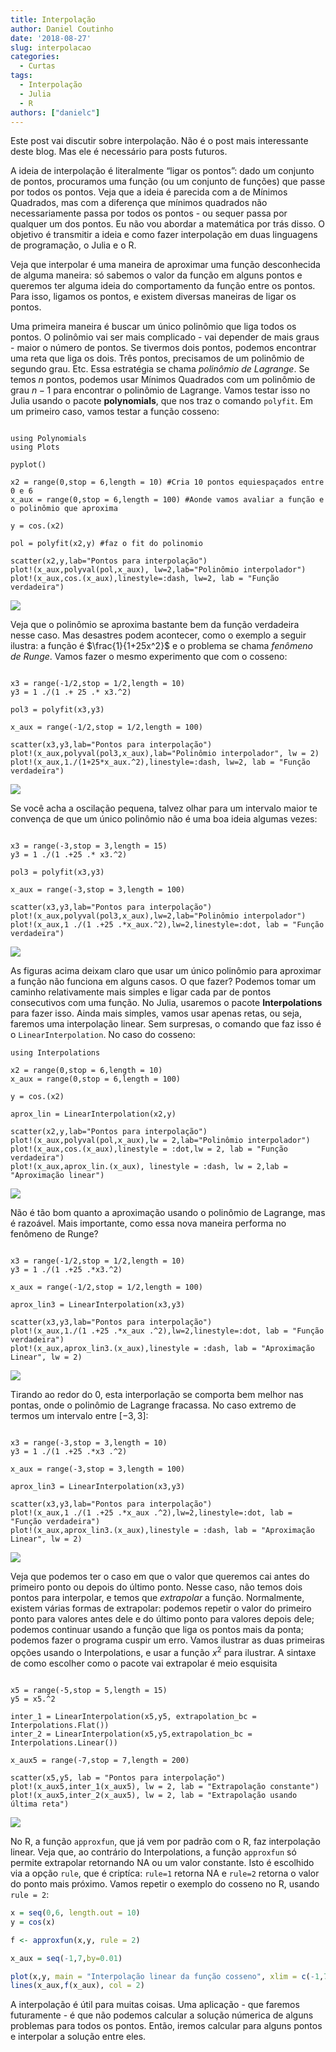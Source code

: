 ```yaml
---
title: Interpolação
author: Daniel Coutinho
date: '2018-08-27'
slug: interpolacao
categories:
  - Curtas
tags:
  - Interpolação
  - Julia
  - R
authors: ["danielc"]
---
```


Este post vai discutir sobre interpolação. Não é o post mais interessante deste blog. Mas ele é necessário para posts futuros. 

A ideia de interpolação é literalmente "ligar os pontos": dado um conjunto de pontos, procuramos uma função (ou um conjunto de funções) que passe por todos os pontos. Veja que a ideia é parecida com a de Mínimos Quadrados, mas com a diferença que mínimos quadrados não necessariamente passa por todos os pontos - ou sequer passa por qualquer um dos pontos. Eu não vou abordar a matemática por trás disso. O objetivo é transmitir a ideia e como fazer interpolação em duas linguagens de programação, o Julia e o R.

Veja que interpolar é uma maneira de aproximar uma função desconhecida de alguma maneira: só sabemos o valor da função em alguns pontos e queremos ter alguma ideia do comportamento da função entre os pontos. Para isso, ligamos os pontos, e existem diversas maneiras de ligar os pontos.

Uma primeira maneira é buscar um único polinômio que liga todos os pontos. O polinômio vai ser mais complicado - vai depender de mais graus - maior o número de pontos. Se tivermos dois pontos, podemos encontrar uma reta que liga os dois. Três pontos, precisamos de um polinômio de segundo grau. Etc. Essa estratégia se chama *polinômio de Lagrange*. Se temos $n$ pontos, podemos usar Mínimos Quadrados com um polinômio de grau $n-1$ para encontrar o polinômio de Lagrange. Vamos testar isso no Julia usando o pacote **polynomials**, que nos traz o comando `polyfit`.  Em um primeiro caso, vamos testar a função cosseno:

```

using Polynomials
using Plots

pyplot()

x2 = range(0,stop = 6,length = 10) #Cria 10 pontos equiespaçados entre 0 e 6
x_aux = range(0,stop = 6,length = 100) #Aonde vamos avaliar a função e o polinômio que aproxima

y = cos.(x2)

pol = polyfit(x2,y) #faz o fit do polinomio

scatter(x2,y,lab="Pontos para interpolação")
plot!(x_aux,polyval(pol,x_aux), lw=2,lab="Polinômio interpolador")
plot!(x_aux,cos.(x_aux),linestyle=:dash, lw=2, lab = "Função verdadeira")

```
![](plot_1.png)

Veja que o polinômio se aproxima bastante bem da função verdadeira nesse caso. Mas desastres podem acontecer, como o exemplo a seguir ilustra: a função é $\frac{1}{1+25x^2}$ e o problema se chama *fenômeno de Runge*. Vamos fazer o mesmo experimento que com o cosseno:

```

x3 = range(-1/2,stop = 1/2,length = 10)
y3 = 1 ./(1 .+ 25 .* x3.^2) 

pol3 = polyfit(x3,y3)

x_aux = range(-1/2,stop = 1/2,length = 100)

scatter(x3,y3,lab="Pontos para interpolação")
plot!(x_aux,polyval(pol3,x_aux),lab="Polinômio interpolador", lw = 2)
plot!(x_aux,1./(1+25*x_aux.^2),linestyle=:dash, lw=2, lab = "Função verdadeira")

```

![](plot_2.png)

Se você acha a oscilação pequena, talvez olhar para um intervalo maior te convença de que um único polinômio não é uma boa ideia algumas vezes:


```

x3 = range(-3,stop = 3,length = 15)
y3 = 1 ./(1 .+25 .* x3.^2)

pol3 = polyfit(x3,y3)

x_aux = range(-3,stop = 3,length = 100)

scatter(x3,y3,lab="Pontos para interpolação")
plot!(x_aux,polyval(pol3,x_aux),lw=2,lab="Polinômio interpolador")
plot!(x_aux,1 ./(1 .+25 .*x_aux.^2),lw=2,linestyle=:dot, lab = "Função verdadeira")

```

![](plot_3.png)

As figuras acima deixam claro que usar um único polinômio para aproximar a função não funciona em alguns casos. O que fazer? Podemos tomar um caminho relativamente mais simples e ligar cada par de pontos consecutivos com uma função. No Julia, usaremos o pacote **Interpolations** para fazer isso. Ainda mais simples, vamos usar apenas retas, ou seja, faremos uma interpolação linear. Sem surpresas, o comando que faz isso é o `LinearInterpolation`. No caso do cosseno:

```
using Interpolations

x2 = range(0,stop = 6,length = 10)
x_aux = range(0,stop = 6,length = 100)

y = cos.(x2)

aprox_lin = LinearInterpolation(x2,y)

scatter(x2,y,lab="Pontos para interpolação")
plot!(x_aux,polyval(pol,x_aux),lw = 2,lab="Polinômio interpolador")
plot!(x_aux,cos.(x_aux),linestyle = :dot,lw = 2, lab = "Função verdadeira")
plot!(x_aux,aprox_lin.(x_aux), linestyle = :dash, lw = 2,lab =  "Aproximação linear")

```

![](plot_4.png)

Não é tão bom quanto a aproximação usando o polinômio de Lagrange, mas é razoável. Mais importante, como essa nova maneira performa no fenômeno de Runge?

```

x3 = range(-1/2,stop = 1/2,length = 10)
y3 = 1 ./(1 .+25 .*x3.^2)

x_aux = range(-1/2,stop = 1/2,length = 100)

aprox_lin3 = LinearInterpolation(x3,y3)

scatter(x3,y3,lab="Pontos para interpolação")
plot!(x_aux,1./(1 .+25 .*x_aux .^2),lw=2,linestyle=:dot, lab = "Função verdadeira")
plot!(x_aux,aprox_lin3.(x_aux),linestyle = :dash, lab = "Aproximação Linear", lw = 2)

```
![](plot_5.png)

Tirando ao redor do 0, esta interporlação se comporta bem melhor nas pontas, onde o polinômio de Lagrange fracassa. No caso extremo de termos um intervalo entre $[-3,3]$:

```

x3 = range(-3,stop = 3,length = 10)
y3 = 1 ./(1 .+25 .*x3 .^2)

x_aux = range(-3,stop = 3,length = 100)

aprox_lin3 = LinearInterpolation(x3,y3)

scatter(x3,y3,lab="Pontos para interpolação")
plot!(x_aux,1 ./(1 .+25 .*x_aux .^2),lw=2,linestyle=:dot, lab = "Função verdadeira")
plot!(x_aux,aprox_lin3.(x_aux),linestyle = :dash, lab = "Aproximação Linear", lw = 2)

```

![](plot_6.png)

Veja que podemos ter o caso em que o valor que queremos cai antes do primeiro ponto ou depois do último ponto. Nesse caso, não temos dois pontos para interpolar, e temos que *extrapolar* a função. Normalmente, existem várias formas de extrapolar: podemos repetir o valor do primeiro ponto para valores antes dele e do último ponto para valores depois dele; podemos continuar usando a função que liga os pontos mais da ponta; podemos fazer o programa cuspir um erro. Vamos ilustrar as duas primeiras opções usando o Interpolations, e usar a função $x^2$ para ilustrar. A sintaxe de como escolher como o pacote vai extrapolar é meio esquisita

```

x5 = range(-5,stop = 5,length = 15)
y5 = x5.^2

inter_1 = LinearInterpolation(x5,y5, extrapolation_bc = Interpolations.Flat())
inter_2 = LinearInterpolation(x5,y5,extrapolation_bc = Interpolations.Linear())

x_aux5 = range(-7,stop = 7,length = 200)

scatter(x5,y5, lab = "Pontos para interpolação")
plot!(x_aux5,inter_1(x_aux5), lw = 2, lab = "Extrapolação constante")
plot!(x_aux5,inter_2(x_aux5), lw = 2, lab = "Extrapolação usando última reta")

```

![](plot_7.png)

No R, a função `approxfun`, que já vem por padrão com o R, faz interpolação linear. Veja que, ao contrário do Interpolations, a função `approxfun` só permite extrapolar retornando NA ou um valor constante. Isto é escolhido via a opção `rule`, que é criptíca: `rule=1` retorna NA e `rule=2` retorna o valor do ponto mais próximo. Vamos repetir o exemplo do cosseno no R, usando `rule = 2`:

```r

x = seq(0,6, length.out = 10)
y = cos(x)

f <- approxfun(x,y, rule = 2)

x_aux = seq(-1,7,by=0.01)

plot(x,y, main = "Interpolação linear da função cosseno", xlim = c(-1,7))
lines(x_aux,f(x_aux), col = 2)

```

A interpolação é útil para muitas coisas. Uma aplicação - que faremos futuramente - é que não podemos calcular a solução númerica de alguns problemas para todos os pontos. Então, iremos calcular para alguns pontos e interpolar a solução entre eles. 